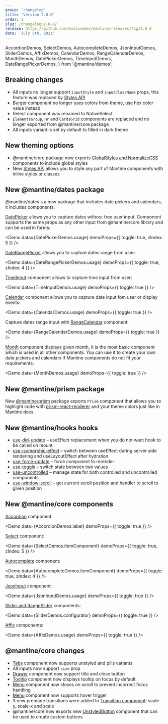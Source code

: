 ```yaml
---
group: 'changelog'
title: 'Version 2.0.0'
order: 1
slug: /changelog/2-0-0/
release: https://github.com/mantinedev/mantine/releases/tag/2.0.0
date: 'July 5th, 2021'
---
```


  AccordionDemos,
  SelectDemos,
  AutocompleteDemos,
  JsonInputDemos,
  SliderDemos,
  AffixDemos,
  CalendarDemos,
  RangeCalendarDemos,
  MonthDemos,
  DatePickerDemos,
  TimeInputDemos,
  DateRangePickerDemos,
} from '@mantine/demos';

## Breaking changes

- All inputs no longer support `inputStyle` and `inputClassName` props, this feature was replaced by [Styles API](https://mantine.dev/theming/styles-api/)
- Burger component no longer uses colors from theme, use
  hex color value instead
- Select component was renamed to NativeSelect
- `ElementsGroup`, `Hr` and `CardsGrid` components are replaced and no longer exported from @mantine/core package
- All inputs variant is set by default to filled in dark theme

## New theming options

- @mantine/core package now exports [GlobalStyles and NormalizeCSS](https://mantine.dev/theming/global-styles/) components to include global styles
- New [Styles API](https://mantine.dev/theming/styles-api/) allows you to style any part of Mantine components with inline styles or classes

## New @mantine/dates package

@mantine/dates s a new package that includes date pickers and calendars, it includes components:

[DatePicker](/dates/date-picker/) allows you to capture dates without free
user input. Component supports the same props as any other input from @mantine/core library and can be
used in forms:

<Demo data={DatePickerDemos.usage} demoProps={{ toggle: true, zIndex: 5 }} />

[DateRangePicker](/dates/date-picker/) allows you to capture dates range
from user:

<Demo data={DateRangePickerDemos.usage} demoProps={{ toggle: true, zIndex: 4 }} />

[TimeInput](/dates/time-input/) component allows to capture time input from
user:

<Demo data={TimeInputDemos.usage} demoProps={{ toggle: true }} />

[Calendar](/dates/calendar/) component allows you to capture date input fom
user or display events:

<Demo data={CalendarDemos.usage} demoProps={{ toggle: true }} />

Capture dates range input with [RangeCalendar](/dates/calendar/) component:

<Demo data={RangeCalendarDemos.usage} demoProps={{ toggle: true }} />

[Month](/dates/month/) component displays given month, it is the most basic
component which is used in all other components. You can use it to create your own date pickers and calendars
if Mantine components do not fit your requirements:

<Demo data={MonthDemos.usage} demoProps={{ toggle: true }} />

## New @mantine/prism package

New [@mantine/prism](https://mantine.dev/others/prism/) package exports `Prism` component that allows you to highlight code with [prism-react-renderer](https://github.com/FormidableLabs/prism-react-renderer) and your theme colors just like in Mantine docs.

## New @mantine/hooks hooks

- [use-did-update](https://mantine.dev/hooks/use-did-update) – useEffect replacement when you do not want hook to be called on mount
- [use-isomorphic-effect](https://mantine.dev/hooks/use-isomorphic-effect) – switch between useEffect during server side rendering and useLayoutEffect after hydration
- [use-force-update](https://mantine.dev/hooks/use-force-update) – force component to rerender
- [use-toggle](https://mantine.dev/hooks/use-toggle) – switch state between two values
- [use-uncontrolled](https://mantine.dev/hooks/use-uncontrolled) – manage state for both controlled and uncontrolled components
- [use-window-scroll](https://mantine.dev/hooks/use-window-scroll) – get current scroll position and handler to scroll to given position

## New @mantine/core components

[Accordion](/core/accordion/) component:

<Demo data={AccordionDemos.label} demoProps={{ toggle: true }} />

[Select](/core/select/) component:

<Demo data={SelectDemos.itemComponent} demoProps={{ toggle: true, zIndex: 5 }} />

[Autocomplete](/core/autocomplete/) component:

<Demo data={AutocompleteDemos.itemComponent} demoProps={{ toggle: true, zIndex: 4 }} />

[JsonInput](/core/json-input/) component:

<Demo data={JsonInputDemos.usage} demoProps={{ toggle: true }} />

[Slider and RangeSlider](/core/slider/) components:

<Demo data={SliderDemos.configurator} demoProps={{ toggle: true }} />

[Affix](/core/affix/) components:

<Demo data={AffixDemos.usage} demoProps={{ toggle: true }} />

## @mantine/core changes

- [Tabs](https://mantine.dev/core/tabs/) component now supports unstyled and pills variants
- All inputs now support `size` prop
- [Drawer](https://mantine.dev/core/drawer/) component now support title and close button
- [Tooltip](https://mantine.dev/core/tooltip/) component now displays tooltip on focus by default
- [Menu](https://mantine.dev/core/menu/) component now closes on scroll to prevent incorrect focus handling
- [Menu](https://mantine.dev/core/menu/) component now supports hover trigger
- 3 new premade transitions were added to [Transition component](https://mantine.dev/core/menu/): scale-y, scale-x and scale
- @mantine/core now exports new [UnstyledButton](https://mantine.dev/core/unstyled-button/) component that can be used to create custom buttons
